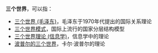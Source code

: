 '''三个世界'''，可以指：
* [[三个世界_(毛泽东)|三个世界 (毛泽东)]]，毛泽东于1970年代提出的国际关系理论
* [[三个世界模式|三个世界模式]]，国际上流行的国家分层结构模型
* [[三个世界理论_(信息学)|三个世界理论 (信息学)]]，信息学中的理论
* [[波普尔的三个世界|波普尔的三个世界]]，卡尔·波普尔的理论
{{Disambiguation|Cat=三字消歧义}}